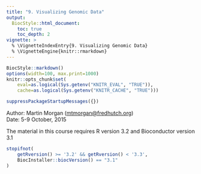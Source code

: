 ```yaml
---
title: "9. Visualizing Genomic Data"
output:
  BiocStyle::html_document:
    toc: true
    toc_depth: 2
vignette: >
  % \VignetteIndexEntry{9. Visualizing Genomic Data}
  % \VignetteEngine{knitr::rmarkdown}
---
```


```r
BiocStyle::markdown()
options(width=100, max.print=1000)
knitr::opts_chunk$set(
    eval=as.logical(Sys.getenv("KNITR_EVAL", "TRUE")),
    cache=as.logical(Sys.getenv("KNITR_CACHE", "TRUE")))
```

```r
suppressPackageStartupMessages({})
```

Author: Martin Morgan (<a
  href="mailto:mtmorgan@fredhutch.org">mtmorgan@fredhutch.org</a>)<br/ >
Date: 5-9 October, 2015<br />

The material in this course requires R version 3.2 and Bioconductor
version 3.1

```r
stopifnot(
    getRversion() >= '3.2' && getRversion() < '3.3',
    BiocInstaller::biocVersion() == "3.1"
)
```
